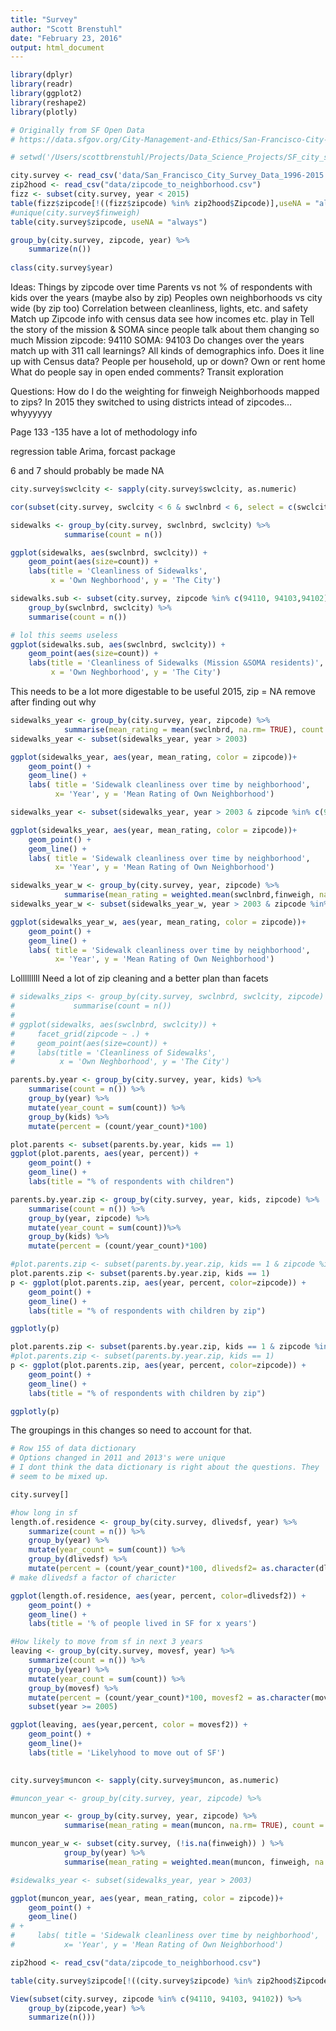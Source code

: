 ```yaml
---
title: "Survey"
author: "Scott Brenstuhl"
date: "February 23, 2016"
output: html_document
---
```


```r
library(dplyr)
library(readr)
library(ggplot2)
library(reshape2)
library(plotly)
```



```r
# Originally from SF Open Data
# https://data.sfgov.org/City-Management-and-Ethics/San-Francisco-City-Survey-Data-1996-2015/89tc-4uwi

# setwd('/Users/scottbrenstuhl/Projects/Data_Science_Projects/SF_city_survey')

city.survey <- read_csv('data/San_Francisco_City_Survey_Data_1996-2015.csv')
zip2hood <- read_csv("data/zipcode_to_neighborhood.csv")
fizz <- subset(city.survey, year < 2015)
table(fizz$zipcode[!((fizz$zipcode) %in% zip2hood$Zipcode)],useNA = "always")
#unique(city.survey$finweigh)
table(city.survey$zipcode, useNA = "always")

group_by(city.survey, zipcode, year) %>%
    summarize(n())
    
class(city.survey$year)
```

Ideas:
    Things by zipcode over time
    Parents vs not
    % of respondents with kids over the years (maybe also by zip)
    Peoples own neighborhoods vs city wide (by zip too)
    Correlation between cleanliness, lights, etc. and safety
    Match up Zipcode info with census data see how incomes etc. play in
    Tell the story of the mission & SOMA since people talk about them changing so much
        Mission zipcode: 94110
        SOMA: 94103
    Do changes over the years match up with 311 call learnings?
    All kinds of demographics info. 
        Does it line up with Census data?
        People per household, up or down?
        Own or rent home
    What do people say in open ended comments?
    Transit exploration
        
Questions:
    How do I do the weighting for finweigh
    Neighborhoods mapped to zips?
    In 2015 they switched to using districts intead of zipcodes... whyyyyyy

Page 133 -135 have a lot of methodology info
    
regression table
Arima, forcast package

6 and 7 should probably be made NA
```r
city.survey$swclcity <- sapply(city.survey$swclcity, as.numeric)

cor(subset(city.survey, swclcity < 6 & swclnbrd < 6, select = c(swclcity, swclnbrd)), use ="complete.obs")

sidewalks <- group_by(city.survey, swclnbrd, swclcity) %>% 
            summarise(count = n())

ggplot(sidewalks, aes(swclnbrd, swclcity)) +
    geom_point(aes(size=count)) +
    labs(title = 'Cleanliness of Sidewalks',
         x = 'Own Neghborhood', y = 'The City')

sidewalks.sub <- subset(city.survey, zipcode %in% c(94110, 94103,94102)) %>%
    group_by(swclnbrd, swclcity) %>%
    summarise(count = n())

# lol this seems useless
ggplot(sidewalks.sub, aes(swclnbrd, swclcity)) +
    geom_point(aes(size=count)) +
    labs(title = 'Cleanliness of Sidewalks (Mission &SOMA residents)',
         x = 'Own Neghborhood', y = 'The City')

```

This needs to be a lot more digestable to be useful
2015, zip = NA remove after finding out why
```r
sidewalks_year <- group_by(city.survey, year, zipcode) %>% 
            summarise(mean_rating = mean(swclnbrd, na.rm= TRUE), count = n())
sidewalks_year <- subset(sidewalks_year, year > 2003)

ggplot(sidewalks_year, aes(year, mean_rating, color = zipcode))+
    geom_point() +
    geom_line() +
    labs( title = 'Sidewalk cleanliness over time by neighborhood',
          x= 'Year', y = 'Mean Rating of Own Neighborhood')

sidewalks_year <- subset(sidewalks_year, year > 2003 & zipcode %in% c(94110, 94103, 94102))

ggplot(sidewalks_year, aes(year, mean_rating, color = zipcode))+
    geom_point() +
    geom_line() +
    labs( title = 'Sidewalk cleanliness over time by neighborhood',
          x= 'Year', y = 'Mean Rating of Own Neighborhood')

sidewalks_year_w <- group_by(city.survey, year, zipcode) %>% 
            summarise(mean_rating = weighted.mean(swclnbrd,finweigh, na.rm= TRUE), count = n())
sidewalks_year_w <- subset(sidewalks_year_w, year > 2003 & zipcode %in% c(94110, 94103, 94102))

ggplot(sidewalks_year_w, aes(year, mean_rating, color = zipcode))+
    geom_point() +
    geom_line() +
    labs( title = 'Sidewalk cleanliness over time by neighborhood',
          x= 'Year', y = 'Mean Rating of Own Neighborhood')

```


Lolllllllll Need a lot of zip cleaning and a better plan than facets
```r
# sidewalks_zips <- group_by(city.survey, swclnbrd, swclcity, zipcode) %>% 
#             summarise(count = n())
# 
# ggplot(sidewalks, aes(swclnbrd, swclcity)) +
#     facet_grid(zipcode ~ .) +
#     geom_point(aes(size=count)) +
#     labs(title = 'Cleanliness of Sidewalks',
#          x = 'Own Neghborhood', y = 'The City')

```


```r
parents.by.year <- group_by(city.survey, year, kids) %>%
    summarise(count = n()) %>%
    group_by(year) %>%
    mutate(year_count = sum(count)) %>%
    group_by(kids) %>%
    mutate(percent = (count/year_count)*100)

plot.parents <- subset(parents.by.year, kids == 1)
ggplot(plot.parents, aes(year, percent)) +
    geom_point() +
    geom_line() +
    labs(title = "% of respondents with children")

```

```r
parents.by.year.zip <- group_by(city.survey, year, kids, zipcode) %>%
    summarise(count = n()) %>%
    group_by(year, zipcode) %>%
    mutate(year_count = sum(count))%>%
    group_by(kids) %>%
    mutate(percent = (count/year_count)*100)

#plot.parents.zip <- subset(parents.by.year.zip, kids == 1 & zipcode %in% c(94110, 94103))
plot.parents.zip <- subset(parents.by.year.zip, kids == 1)
p <- ggplot(plot.parents.zip, aes(year, percent, color=zipcode)) +
    geom_point() +
    geom_line() +
    labs(title = "% of respondents with children by zip")

ggplotly(p)

plot.parents.zip <- subset(parents.by.year.zip, kids == 1 & zipcode %in% c(94110, 94103, 94102))
#plot.parents.zip <- subset(parents.by.year.zip, kids == 1)
p <- ggplot(plot.parents.zip, aes(year, percent, color=zipcode)) +
    geom_point() +
    geom_line() +
    labs(title = "% of respondents with children by zip")

ggplotly(p)   
```

The groupings in this changes so need to account for that.
```r
# Row 155 of data dictionary
# Options changed in 2011 and 2013's were unique
# I dont think the data dictionary is right about the questions. They
# seem to be mixed up.

city.survey[]

#how long in sf
length.of.residence <- group_by(city.survey, dlivedsf, year) %>%
    summarize(count = n()) %>%
    group_by(year) %>%
    mutate(year_count = sum(count)) %>%
    group_by(dlivedsf) %>%
    mutate(percent = (count/year_count)*100, dlivedsf2= as.character(dlivedsf))
# make dlivedsf a factor of charicter 

ggplot(length.of.residence, aes(year, percent, color=dlivedsf2)) +
    geom_point() +
    geom_line() +
    labs(title = '% of people lived in SF for x years')
```

```r
#How likely to move from sf in next 3 years
leaving <- group_by(city.survey, movesf, year) %>%
    summarize(count = n()) %>%
    group_by(year) %>%
    mutate(year_count = sum(count)) %>%
    group_by(movesf) %>%
    mutate(percent = (count/year_count)*100, movesf2 = as.character(movesf))%>%
    subset(year >= 2005)

ggplot(leaving, aes(year,percent, color = movesf2)) +
    geom_point() +
    geom_line()+
    labs(title = 'Likelyhood to move out of SF')
    

```

```r
city.survey$muncon <- sapply(city.survey$muncon, as.numeric)

#muncon_year <- group_by(city.survey, year, zipcode) %>% 

muncon_year <- group_by(city.survey, year, zipcode) %>% 
            summarise(mean_rating = mean(muncon, na.rm= TRUE), count = n())

muncon_year_w <- subset(city.survey, (!is.na(finweigh)) ) %>%
            group_by(year) %>% 
            summarise(mean_rating = weighted.mean(muncon, finweigh, na.rm= TRUE), count = n())

#sidewalks_year <- subset(sidewalks_year, year > 2003)

ggplot(muncon_year, aes(year, mean_rating, color = zipcode))+
    geom_point() +
    geom_line() 
# +
#     labs( title = 'Sidewalk cleanliness over time by neighborhood',
#           x= 'Year', y = 'Mean Rating of Own Neighborhood')
```

```r
zip2hood <- read_csv("data/zipcode_to_neighborhood.csv")

table(city.survey$zipcode[!((city.survey$zipcode) %in% zip2hood$Zipcode)])

View(subset(city.survey, zipcode %in% c(94110, 94103, 94102)) %>%
    group_by(zipcode,year) %>%
    summarize(n()))

```
